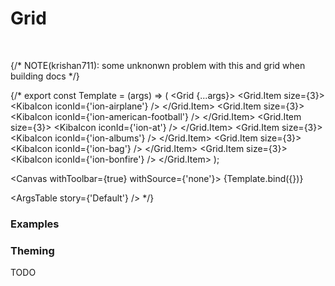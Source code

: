 

<Meta of={DocumentationStories} />

# Grid

<br />

{/* NOTE(krishan711): some unknonwn problem with this and grid when building docs */}

{/* export const Template = (args) => (
  <Grid {...args}>
    <Grid.Item size={3}>
      <KibaIcon iconId={'ion-airplane'} />
    </Grid.Item>
    <Grid.Item size={3}>
      <KibaIcon iconId={'ion-american-football'} />
    </Grid.Item>
    <Grid.Item size={3}>
      <KibaIcon iconId={'ion-at'} />
    </Grid.Item>
    <Grid.Item size={3}>
      <KibaIcon iconId={'ion-albums'} />
    </Grid.Item>
    <Grid.Item size={3}>
      <KibaIcon iconId={'ion-bag'} />
    </Grid.Item>
    <Grid.Item size={3}>
      <KibaIcon iconId={'ion-bonfire'} />
    </Grid.Item>
  </Grid>
);

<Canvas withToolbar={true} withSource={'none'}>
  <Story name='Default' args={{}}>
    {Template.bind({})}
  </Story>
</Canvas>

<ArgsTable story={'Default'} /> */}

### Examples

<Canvas>
  <Story of={DocumentationStories.AllDifferentSizes} />
</Canvas>

<Canvas>
  <Story of={DocumentationStories.GutterApplied} />
</Canvas>

<Canvas>
  <Story of={DocumentationStories.DefaultGutters} />
</Canvas>

<Canvas>
  <Story of={DocumentationStories.WideGutters} />
</Canvas>

<Canvas>
  <Story of={DocumentationStories.NoGutters} />
</Canvas>

<Canvas>
  <Story of={DocumentationStories.ResponsiveGrid} />
</Canvas>

### Theming

TODO
